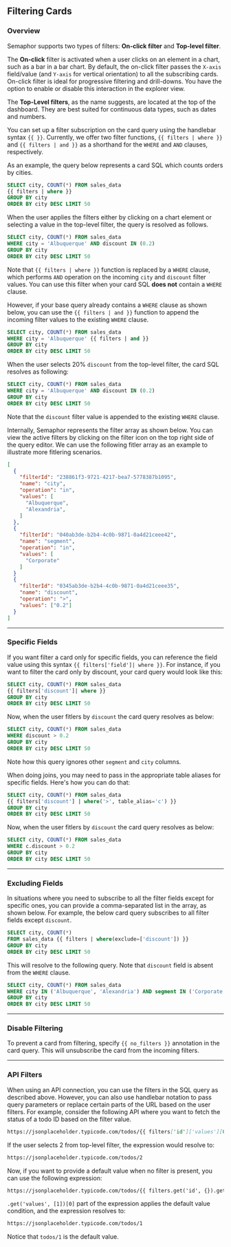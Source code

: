## Filtering Cards

### Overview

Semaphor supports two types of filters: **On-click filter** and **Top-level filter**.

The **On-click** filter is activated when a user clicks on an element in a chart, such as a bar in a bar chart. By default, the on-click filter passes the `X-axis` field/value (and `Y-axis` for vertical orientation) to all the subscribing cards. On-click filter is ideal for progressive filtering and drill-downs. You have the option to enable or disable this interaction in the explorer view.

The **Top-Level filters**, as the name suggests, are located at the top of the dashboard. They are best suited for continuous data types, such as dates and numbers.

You can set up a filter subscription on the card query using the handlebar syntax `{{ }}`. Currently, we offer two filter functions, `{{ filters | where }}` and `{{ filters | and }}` as a shorthand for the `WHERE` and `AND` clauses, respectively.

As an example, the query below represents a card SQL which counts orders by cities.

```sql {2} filename="Card SQL"
SELECT city, COUNT(*) FROM sales_data
{{ filters | where }}
GROUP BY city
ORDER BY city DESC LIMIT 50

```

When the user applies the filters either by clicking on a chart element or selecting a value in the top-level filter, the query is resolved as follows.

```sql {2} filename="Filter SQL"
SELECT city, COUNT(*) FROM sales_data
WHERE city = 'Albuquerque' AND discount IN (0.2)
GROUP BY city
ORDER BY city DESC LIMIT 50
```

Note that `{{ filters | where }}` function is replaced by a `WHERE` clause, which performs `AND` operation on the incoming `city` and `discount` filter values. You can use this filter when your card SQL **does not** contain a `WHERE` clause.

However, if your base query already contains a `WHERE` clause as shown below, you can use the `{{ filters | and }}` function to append the incoming filter values to the existing `WHERE` clause.

```sql {2} filename="Card SQL"
SELECT city, COUNT(*) FROM sales_data
WHERE city = 'Albuquerque' {{ filters | and }}
GROUP BY city
ORDER BY city DESC LIMIT 50

```

When the user selects 20% `discount` from the top-level filter, the card SQL resolves as following:

```sql {2} filename="Filter SQL"
SELECT city, COUNT(*) FROM sales_data
WHERE city = 'Albuquerque' AND discount IN (0.2)
GROUP BY city
ORDER BY city DESC LIMIT 50

```

Note that the `discount` filter value is appended to the existing `WHERE` clause.

Internally, Semaphor represents the filter array as shown below. You can view the active filters by clicking on the filter icon on the top right side of the query editor. We can use the following fitler array as an example to illustrate more fitlering scenarios.

```json
[
  {
    "filterId": "238861f3-9721-4217-bea7-5778387b1095",
    "name": "city",
    "operation": "in",
    "values": [
      "Albuquerque",
      "Alexandria",
    ]
  },
  {
    "filterId": "040ab3de-b2b4-4c0b-9871-0a4d21ceee42",
    "name": "segment",
    "operation": "in",
    "values": [
      "Corporate"
    ]
  }
  {
    "filterId": "0345ab3de-b2b4-4c0b-9871-0a4d21ceee35",
    "name": "discount",
    "operation": ">",
    "values": ["0.2"]
  }
]
```

---

### Specific Fields

If you want filter a card only for specific fields, you can reference the field value using this syntax `{{ filters['field']| where }}`. For instance, if you want to filter the card only by discount, your card query would look like this:

```sql {2} filename="Card SQL"
SELECT city, COUNT(*) FROM sales_data
{{ filters['discount']| where }}
GROUP BY city
ORDER BY city DESC LIMIT 50

```

Now, when the user fitlers by `discount` the card query resolves as below:

```sql {2} filename="Filter SQL"
SELECT city, COUNT(*) FROM sales_data
WHERE discount > 0.2
GROUP BY city
ORDER BY city DESC LIMIT 50

```

Note how this query ignores other `segment` and `city` columns.

When doing joins, you may need to pass in the appropriate table aliases for specific fields. Here's how you can do that:

```sql {2} filename="Card SQL"
SELECT city, COUNT(*) FROM sales_data
{{ filters['discount'] | where('>', table_alias='c') }}
GROUP BY city
ORDER BY city DESC LIMIT 50
```

Now, when the user fitlers by `discount` the card query resolves as below:

```sql {2} filename="Filter SQL"
SELECT city, COUNT(*) FROM sales_data
WHERE c.discount > 0.2
GROUP BY city
ORDER BY city DESC LIMIT 50
```

---

### Excluding Fields

In situations where you need to subscribe to all the filter fields except for specific ones, you can provide a comma-separated list in the array, as shown below. For example, the below card query subscribes to all filter fields except `discount`.

```sql {2} filename="Card SQL"
SELECT city, COUNT(*)
FROM sales_data {{ filters | where(exclude=['discount']) }}
GROUP BY city
ORDER BY city DESC LIMIT 50
```

This will resolve to the following query. Note that `discount` field is absent from the `WHERE` clause.

```sql {2} filename="Filter SQL"
SELECT city, COUNT(*) FROM sales_data
WHERE city IN ('Albuquerque', 'Alexandria') AND segment IN ('Corporate')
GROUP BY city
ORDER BY city DESC LIMIT 50
```

---

### Disable Filtering

To prevent a card from filtering, specify `{{ no_filters }}` annotation in the card query. This will unsubscribe the card from the incoming filters.

---

### API Filters

When using an API connection, you can use the filters in the SQL query as described above. However, you can also use handlebar notation to pass query parameters or replace certain parts of the URL based on the user filters. For example, consider the following API where you want to fetch the status of a todo ID based on the filter value.

```markdown filename="API Connection"
https://jsonplaceholder.typicode.com/todos/{{ filters['id']['values'][0] }}
```

If the user selects 2 from top-level filter, the expression would resolve to:

```markdown filename="Filtered API"
https://jsonplaceholder.typicode.com/todos/2
```

Now, if you want to provide a default value when no filter is present, you can use the following expression:

```markdown filename="API Connection"
https://jsonplaceholder.typicode.com/todos/{{ filters.get('id', {}).get('values', [1])[0] }}
```

`.get('values', [1])[0]` part of the expression applies the default value condition, and the expression resolves to:

```markdown filename="Filtered API"
https://jsonplaceholder.typicode.com/todos/1
```

Notice that `todos/1` is the default value.
